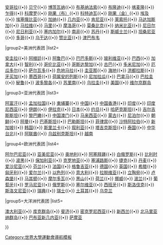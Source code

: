 {{Navbox
|name=2011年夏季世界大学生运动会代表团
|state=collapsed
|title=[[2011年夏季世界大学生运动会|2011年中国深圳大运会]]代表团
|titlestyle= background:#BFD7FF
|groupstyle= background:#BFD7FF
|group1=非洲代表团
|list1=<div>
[[2011年夏季世界大学生运动会阿尔及利亚代表团|阿尔及利亚]]{{•}}
[[2011年夏季世界大学生运动会安哥拉代表团|安哥拉]]{{•}}
[[2011年夏季世界大学生运动会贝宁代表团|贝宁]]{{•}}
[[2011年夏季世界大学生运动会博茨瓦纳代表团|博茨瓦纳]]{{•}}
[[2011年夏季世界大学生运动会布基纳法索代表团|布基纳法索]]{{•}}
[[2011年夏季世界大学生运动会布隆迪代表团|布隆迪]]{{•}}
[[2011年夏季世界大学生运动会喀麦隆代表团|喀麦隆]]{{•}}
[[2011年夏季世界大学生运动会乍得代表团|乍得]]{{•}}
[[2011年夏季世界大学生运动会科摩罗代表团|科摩罗]]{{•}}
[[2011年夏季世界大学生运动会刚果共和国代表团|刚果（布）]]{{•}}
[[2011年夏季世界大学生运动会科特迪瓦代表团|科特迪瓦]]{{•}}
[[2011年夏季世界大学生运动会刚果民主共和国代表团|刚果（金）]]{{•}}
[[2011年夏季世界大学生运动会埃及代表团|埃及]]{{•}}
[[2011年夏季世界大学生运动会埃塞俄比亚代表团|埃塞俄比亚]]{{•}}
[[2011年夏季世界大学生运动会加纳代表团|加纳]]{{•}}
[[2011年夏季世界大学生运动会几内亚代表团|几内亚]]{{•}}
[[2011年夏季世界大学生运动会肯尼亚代表团|肯尼亚]]{{•}}
[[2011年夏季世界大学生运动会莱索托代表团|莱索托]]{{•}}
[[2011年夏季世界大学生运动会马达加斯加代表团|马达加斯加]]{{•}}
[[2011年夏季世界大学生运动会马拉维代表团|马拉维]]{{•}}
[[2011年夏季世界大学生运动会马里代表团|马里]]{{•}}
[[2011年夏季世界大学生运动会摩洛哥代表团|摩洛哥]]{{•}}
[[2011年夏季世界大学生运动会莫桑比克代表团|莫桑比克]]{{•}}
[[2011年夏季世界大学生运动会纳米比亚代表团|纳米比亚]]{{•}}
[[2011年夏季世界大学生运动会尼日尔代表团|尼日尔]]{{•}}
[[2011年夏季世界大学生运动会尼日利亚代表团|尼日利亚]]{{•}}
[[2011年夏季世界大学生运动会塞内加尔代表团|塞内加尔]]{{•}}
[[2011年夏季世界大学生运动会南非代表团|南非]]{{•}}
[[2011年夏季世界大学生运动会苏丹代表团|苏丹]]{{•}}
[[2011年夏季世界大学生运动会斯威士兰代表团|斯威士兰]]{{•}}
[[2011年夏季世界大学生运动会坦桑尼亚代表团|坦桑尼亚]]{{•}}
[[2011年夏季世界大学生运动会多哥代表团|多哥]]{{•}}
[[2011年夏季世界大学生运动会乌干达代表团|乌干达]]{{•}}
[[2011年夏季世界大学生运动会赞比亚代表团|赞比亚]]{{•}}
[[2011年夏季世界大学生运动会津巴布韦代表团|津巴布韦]]
</div>
|group2=美洲代表团
|list2=<div>
[[2011年夏季世界大学生运动会安圭拉代表团|安圭拉]]{{•}}
[[2011年夏季世界大学生运动会阿根廷代表团|阿根廷]]{{•}}
[[2011年夏季世界大学生运动会阿鲁巴代表团|阿鲁巴]]{{•}}
[[2011年夏季世界大学生运动会巴巴多斯代表团|巴巴多斯]]{{•}}
[[2011年夏季世界大学生运动会玻利维亚代表团|玻利维亚]]{{•}}
[[2011年夏季世界大学生运动会巴西代表团|巴西]]{{•}}
[[2011年夏季世界大学生运动会加拿大代表团|加拿大]]{{•}}
[[2011年夏季世界大学生运动会智利代表团|智利]]{{•}}
[[2011年夏季世界大学生运动会哥伦比亚代表团|哥伦比亚]]{{•}}
[[2011年夏季世界大学生运动会哥斯达黎加代表团|哥斯达黎加]]{{•}}
[[2011年夏季世界大学生运动会古巴代表团|古巴]]{{•}}
[[2011年夏季世界大学生运动会多米尼加共和国代表团|多米尼加]]{{•}}
[[2011年夏季世界大学生运动会厄瓜多尔代表团|厄瓜多尔]]{{•}}
[[2011年夏季世界大学生运动会萨尔瓦多代表团|萨尔瓦多]]{{•}}
[[2011年夏季世界大学生运动会危地马拉代表团|危地马拉]]{{•}}
[[2011年夏季世界大学生运动会圭亚那代表团|圭亚那]]{{•}}
[[2011年夏季世界大学生运动会海地代表团|海地]]{{•}}
[[2011年夏季世界大学生运动会洪都拉斯代表团|洪都拉斯]]{{•}}
[[2011年夏季世界大学生运动会代表团牙买加|牙买加]]{{•}}
[[2011年夏季世界大学生运动会墨西哥代表团|墨西哥]]{{•}}
[[2011年夏季大运会荷属安的列斯代表团|荷属安的列斯]]{{•}}
[[2011年夏季世界大学生运动会尼加拉瓜代表团|尼加拉瓜]]{{•}}
[[2011年夏季世界大学生运动会巴拿马代表团|巴拿马]]{{•}}
[[2011年夏季世界大学生运动会巴拉圭代表团|巴拉圭]]{{•}}
[[2011年夏季世界大学生运动会秘鲁代表团|秘鲁]]{{•}}
[[2011年夏季世界大学生运动会的波多黎各代表团|波多黎各]]{{•}}
[[2011年夏季世界大学生运动会苏里南代表团|苏里南]]{{•}}
[[2011年夏季世界大学生运动会代表团乌拉圭|乌拉圭]]{{•}}
[[2011年夏季世界大学生运动会美国代表团|美国]]{{•}}
[[2011年夏季世界大学生运动会英属维尔京群岛代表团|维尔京群岛]]
</div>
|group3=亚洲代表团
|list3=<div>
[[2011年夏季世界大学生运动会阿富汗代表团|阿富汗]]{{•}}
[[2011年夏季世界大学生运动会孟加拉国代表团|孟加拉国]]{{•}}
[[2011年夏季世界大学生运动会柬埔寨代表团|柬埔寨]]{{•}}
[[2011年夏季世界大学生运动会中国代表团|中国]]{{•}}
[[2011年夏季世界大学生运动会中国香港代表团|中国香港]]{{•}}
[[2011年夏季世界大学生运动会印度代表团|印度]]{{•}}
[[2011年夏季世界大学生运动会印度尼西亚代表团|印度尼西亚]]{{•}}
[[2011年夏季世界大学生运动会伊朗代表团|伊朗]]{{•}}
[[2011年夏季世界大学生运动会伊拉克代表团|伊拉克]]{{•}}
[[2011年夏季世界大学生运动会日本代表团|日本]]{{•}}
[[2011年夏季世界大学生运动会约旦代表团|约旦]]{{•}}
[[2011年夏季世界大学生运动会哈萨克斯坦代表团|哈萨克斯坦]]{{•}}
[[2011年夏季世界大学生运动会吉尔吉斯斯坦代表团|吉尔吉斯斯坦]]{{•}}
[[2011年夏季世界大学生运动会黎巴嫩代表团|黎巴嫩]]{{•}}
[[2011年夏季世界大学生运动会中国澳门代表团|中国澳门]]{{•}}
[[2011年夏季世界大学生运动会马来西亚代表团|马来西亚]]{{•}}
[[2011年夏季世界大学生运动会蒙古代表团|蒙古]]{{•}}
[[2011年夏季世界大学生运动会尼泊尔代表团|尼泊尔]]{{•}}
[[2011年夏季世界大学生运动会朝鲜代表团|朝鲜]]{{•}}
[[2011年夏季世界大学生运动会阿曼代表团|阿曼]]{{•}}
[[2011年夏季世界大学生运动会巴基斯坦代表团|巴基斯坦]]{{•}}
[[2011年夏季世界大学生运动会巴勒斯坦代表团|巴勒斯坦]]{{•}}
[[2011年夏季世界大学生运动会菲律宾被代表团|菲律宾]]{{•}}
[[2011年夏季世界大学生运动会沙特阿拉伯代表团|沙特阿拉伯]]{{•}}
[[2011年夏季世界大学生运动会新加坡代表团|新加坡]]{{•}}
[[2011年夏季世界大学生运动会韩国代表团|韩国]]{{•}}
[[2011年夏季世界大学生运动会斯里兰卡代表团|斯里兰卡]]{{•}}
[[2011年夏季世界大学生运动会叙利亚代表团|叙利亚]]{{•}}
[[2011年夏季世界大学生运动会塔吉克斯坦代表团|塔吉克斯坦]]{{•}}
[[2011年夏季世界大学生运动会泰国代表团|泰国]]{{•}}
[[2011年夏季世界大学生运动会中华台北代表团|中华台北]]{{•}}
[[2011年夏季世界大学生运动会阿联酋代表团|阿联酋]]{{•}}
[[2011年夏季世界大学生运动会乌兹别克斯坦代表团|乌兹别克斯坦]]{{•}}
[[2011年夏季世界大学生运动会越南代表团|越南]]
</div>
|group4=欧洲代表团
|list4=<div>
[[2011年夏季世界大学生运动会阿尔巴尼亚代表团|阿尔巴尼亚]]{{•}}
[[2011年夏季世界大学生运动会亚美尼亚代表团|亚美尼亚]]{{•}}
[[2011年夏季世界大学生运动会奥地利代表团|奥地利]]{{•}}
[[2011年夏季世界大学生运动会阿塞拜疆代表团|阿塞拜疆]]{{•}}
[[2011年夏季世界大学生运动会白俄罗斯代表团|白俄罗斯]]{{•}}
[[2011年夏季世界大学生运动会比利时代表团|比利时]]{{•}}
[[2011年夏季世界大学生运动会波黑代表团|波黑]]{{•}}
[[2011年夏季世界大学生运动会保加利亚代表团|保加利亚]]{{•}}
[[2011年夏季世界大学生运动会克罗地亚代表团|克罗地亚]]{{•}}
[[2011年夏季世界大学生运动会塞浦路斯代表团|塞浦路斯]]{{•}}
[[2011年夏季世界大学生运动会捷克代表团|捷克]]{{•}}
[[2011年夏季世界大学生运动会丹麦代表团|丹麦]]{{•}}
[[2011年夏季世界大学生运动会爱沙尼亚代表团|爱沙尼亚]]{{•}}
[[2011年夏季世界大学生运动会芬兰代表团|芬兰]]{{•}}
[[2011年夏季世界大学生运动会法国代表团|法国]]{{•}}
[[2011年夏季世界大学生运动会格鲁吉亚代表团|格鲁吉亚]]{{•}}
[[2011年夏季世界大学生运动会德国代表团|德国]]{{•}}
[[2011年夏季世界大学生运动会英国代表团|英国]]{{•}}
[[2011年夏季世界大学生运动会希腊代表团|希腊]]{{•}}
[[2011年夏季世界大学生运动会匈牙利代表团|匈牙利]]{{•}}
[[2011年夏季世界大学生运动会爱尔兰代表团|爱尔兰]]{{•}}
[[2011年夏季世界大学生运动会以色列代表团|以色列]]{{•}}
[[2011年夏季世界大学生运动会意大利代表团|意大利]]{{•}}
[[2011年夏季世界大学生运动会拉脱维亚代表团|拉脱维亚]]{{•}}
[[2011年夏季世界大学生运动会立陶宛代表团|立陶宛]]{{•}}
[[2011年夏季世界大学生运动会卢森堡代表团|卢森堡]]{{•}}
[[2011年夏季世界大学生运动会马其顿代表团|马其顿]]{{•}}
[[2011年夏季世界大学生运动会摩尔多瓦代表团|摩尔多瓦]]{{•}}
[[2011年夏季世界大学生运动会黑山代表团|黑山]]{{•}}
[[2011年夏季世界大学生运动会荷兰代表团|荷兰]]{{•}}
[[2011年夏季世界大学生运动会挪威代表团|挪威]]{{•}}
[[2011年夏季世界大学生运动会波兰代表团|波兰]]{{•}}
[[2011年夏季世界大学生运动会葡萄牙代表团|葡萄牙]]{{•}}
[[2011年夏季世界大学生运动会罗马尼亚代表团|罗马尼亚]]{{•}}
[[2011年夏季世界大学生运动会俄罗斯代表团|俄罗斯]]{{•}}
[[2011年夏季世界大学生运动会塞尔维亚代表团|塞尔维亚]]{{•}}
[[2011年夏季世界大学生运动会西班牙代表团|西班牙]]{{•}}
[[2011年夏季世界大学生运动会斯洛伐克代表团|斯洛伐克]]{{•}}
[[2011年夏季世界大学生运动会斯洛文尼亚代表团|斯洛文尼亚]]{{•}}
[[2011年夏季世界大学生运动会瑞典代表团|瑞典]]{{•}}
[[2011年夏季世界大学生运动会瑞士代表团|瑞士]]{{•}}
[[2011年夏季世界大学生运动会土耳其代表团|土耳其]]{{•}}
[[2011年夏季世界大学生运动会乌克兰代表团|乌克兰]]
</div>
|group5=大洋洲代表团
|list5=<div>
[[2011年夏季世界大学生运动会澳大利亚代表团|澳大利亚]]{{•}}
[[2011年夏季世界大学生运动会库克群岛代表团|库克群岛]]{{•}}
[[2011年夏季世界大学生运动会斐济代表团|斐济]]{{•}}
[[2011年夏季世界大学生运动会密克罗尼西亚代表团|密克罗尼西亚]]{{•}}
[[2011年夏季世界大学生运动会新西兰代表团|新西兰]]{{•}}
[[2011年夏季世界大学生运动会北马里亚纳群岛代表团|北马里亚纳群岛]]{{•}}
[[2011年夏季世界大学生运动会巴布亚新几内亚代表团|巴布亚新几内亚]]{{•}}
[[2011年夏季世界大学生运动会萨摩亚代表团|萨摩亚]]
</div>
}}<noinclude>
[[Category:世界大學運動會導航模板]]
</noinclude>